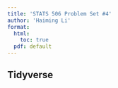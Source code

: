 ```yaml
---
title: 'STATS 506 Problem Set #4'
author: 'Haiming Li'
format: 
  html:
    toc: true
  pdf: default
---
```


## Tidyverse

